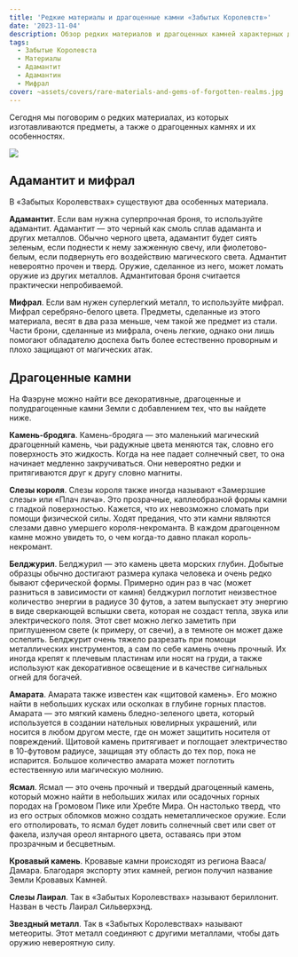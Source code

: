 ```yaml
---
title: 'Редкие материалы и драгоценные камни «Забытых Королевств»'
date: '2023-11-04'
description: Обзор редких материалов и драгоценных камней характерных для сеттинга Забытых Королевств
tags:
  - Забытые Королевста
  - Материалы
  - Адамантит
  - Адамантин
  - Мифрал
cover: ~assets/covers/rare-materials-and-gems-of-forgotten-realms.jpg
---
```


Сегодня мы поговорим о редких материалах, из которых изготавливаются предметы, а также о драгоценных камнях и их особенностях.

![](/images/rare-materials-and-gems-of-forgotten-realms.jpg)

## Адамантит и мифрал

В «Забытых Королевствах» существуют два особенных материала.

**Адамантит**. Если вам нужна суперпрочная броня, то используйте адамантит. Адамантит — это черный как смоль сплав адаманта и других металлов. Обычно черного цвета, адамантит будет сиять зеленым, если поднести к нему зажженную свечу, или фиолетово-белым, если подвернуть его воздействию магического света. Адмантит невероятно прочен и тверд. Оружие, сделанное из него, может ломать оружие из других металлов. Адмантитовая броня считается практически непробиваемой.

**Мифрал**. Если вам нужен суперлегкий металл, то используйте мифрал. Мифрал серебряно-белого цвета. Предметы, сделанные из этого материала, весят в два раза меньше, чем такой же предмет из стали. Части брони, сделанные из мифрала, очень легкие, однако они лишь помогают обладателю доспеха быть более естественно проворным и плохо защищают от магических атак.

## Драгоценные камни

На Фаэруне можно найти все декоративные, драгоценные и полудрагоценные камни Земли с добавлением тех, что вы найдете ниже.

**Камень-бродяга**. Камень-бродяга — это маленький магический драгоценный камень, чьи радужные цвета меняются так, словно его поверхность это жидкость. Когда на нее падает солнечный свет, то она начинает медленно закручиваться. Они невероятно редки и притягиваются друг к другу словно магниты.

**Слезы короля**. Слезы короля также иногда называют «Замерзшие слезы» или «Плач лича». Это прозрачные, каплеобразной формы камни с гладкой поверхностью. Кажется, что их невозможно сломать при помощи физической силы. Ходят предания, что эти камни являются слезами давно умершего короля-некроманта. В каждом драгоценном камне можно увидеть то, о чем когда-то давно плакал король-некромант.

**Белджурил**. Белджурил — это камень цвета морских глубин. Добытые образцы обычно достигают размера кулака человека и очень редко бывают сферической формы. Примерно один раз в час (может разниться в зависимости от камня) белджурил поглотит неизвестное количество энергии в радиусе 30 футов, а затем выпускает эту энергию в виде сверкающей вспышки света, которая не создаст тепла, звука или электрического поля. Этот свет можно легко заметить при приглушенном свете (к примеру, от свечи), а в темноте он может даже ослепить. Белджурит очень тяжело разрезать при помощи металлических инструментов, а сам по себе камень очень прочный. Их иногда крепят к плечевым пластинам или носят на груди, а также используют как декоративное освещение и в качестве сигнальных огней для богачей.

**Амарата**. Амарата также известен как «щитовой камень». Его можно найти в небольших кусках или осколках в глубине горных пластов. Амарата — это мягкий камень бледно-зеленого цвета, который используется в создании нательных ювелирных украшений, или носится в любом другом месте, где он может защитить носителя от повреждений. Щитовой камень притягивает и поглощает электричество в 10-футовом радиусе, защищая эту область до тех пор, пока не испарится. Большое количество амарата может поглотить естественную или магическую молнию.

**Ясмал**. Ясмал — это очень прочный и твердый драгоценный камень, который можно найти в небольших жилах или осадочных горных породах на Громовом Пике или Хребте Мира. Он настолько тверд, что из его острых обломков можно создать неметаллическое оружие. Если его отполировать, то ясмал будет ловить солнечный свет или свет от факела, излучая ореол янтарного цвета, оставаясь при этом прозрачным и бесцветным.

**Кровавый камень**. Кровавые камни происходят из региона Вааса/Дамара. Благодаря экспорту этих камней, регион получил название Земли Кровавых Камней.

**Слезы Лаирал**. Так в «Забытых Королевствах» называют бериллонит. Назван в честь Лаирал Сильверхэнд.

**Звездный металл**. Так в «Забытых Королевствах» называют метеориты. Этот металл соединяют с другими металлами, чтобы дать оружию невероятную силу.
